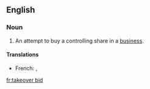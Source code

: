 ==English==

===Noun===
{{en-noun|head=[[takeover]] [[bid]]}}

# {{context|British}} An attempt to buy a controlling share in a [[business]].

====Translations====
{{trans-top|attempt to buy a controlling share in a business}}
* French: {{t-|fr|offre publique d'achat|f}}, {{t-|fr|OPA|f}}
{{trans-mid}}
{{trans-bottom}}

[[fr:takeover bid]]